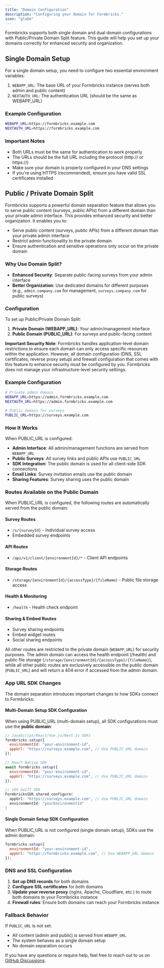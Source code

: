 ```yaml
---
title: "Domain Configuration"
description: "Configuring your domain for Formbricks."
icon: "globe"
---
```


Formbricks supports both single domain and dual domain configurations with Public/Private Domain Split feature. This guide will help you set up your domains correctly for enhanced security and organization.

## Single Domain Setup

For a single domain setup, you need to configure two essential environment variables:

1. `WEBAPP_URL`: The base URL of your Formbricks instance (serves both admin and public content)
2. `NEXTAUTH_URL`: The authentication URL (should be the same as WEBAPP_URL)

### Example Configuration

```bash
WEBAPP_URL=https://formbricks.example.com
NEXTAUTH_URL=https://formbricks.example.com
```

### Important Notes

- Both URLs must be the same for authentication to work properly
- The URLs should be the full URL including the protocol (http:// or https://)
- Make sure your domain is properly configured in your DNS settings
- If you're using HTTPS (recommended), ensure you have valid SSL certificates installed

## Public / Private Domain Split

Formbricks supports a powerful domain separation feature that allows you to serve public content (surveys, public APIs) from a different domain than your private admin interface. This provides enhanced security and better organization. It enables you to:

- Serve public content (surveys, public APIs) from a different domain than your private admin interface
- Restrict admin functionality to the private domain
- Ensure authentication and sensitive operations only occur on the private domain

### Why Use Domain Split?

- **Enhanced Security**: Separate public-facing surveys from your admin interface
- **Better Organization**: Use dedicated domains for different purposes (e.g., `admin.company.com` for management, `surveys.company.com` for public surveys)

### Configuration

To set up Public/Private Domain Split:

1. **Private Domain (WEBAPP_URL)**: Your admin/management interface
2. **Public Domain (PUBLIC_URL)**: For surveys and public-facing content

**Important Security Note**: Formbricks handles application-level domain restrictions to ensure each domain
can only access specific resources within the application. However, all domain configuration (DNS, SSL
certificates, reverse proxy setup) and firewall configuration that comes with this feature to enhance
security must be configured by you. Formbricks does not manage your infrastructure-level security settings.

### Example Configuration

```bash
# Private admin domain
WEBAPP_URL=https://admin.formbricks.example.com
NEXTAUTH_URL=https://admin.formbricks.example.com

# Public domain for surveys
PUBLIC_URL=https://surveys.example.com
```

### How It Works

When PUBLIC_URL is configured:

- **Admin Interface**: All admin/management functions are served from `WEBAPP_URL`
- **Public Surveys**: All survey links and public APIs use `PUBLIC_URL`
- **SDK Integration**: The public domain is used for all client-side SDK connections
- **Email Links**: Survey invitation emails use the public domain
- **Sharing Features**: Survey sharing uses the public domain

### Routes Available on the Public Domain

When PUBLIC_URL is configured, the following routes are automatically served from the public domain:

#### Survey Routes

- `/s/{surveyId}` - Individual survey access
- Embedded survey endpoints

#### API Routes

- `/api/v1/client/{environmentId}/*` - Client API endpoints

#### Storage Routes

- `/storage/{environmentId}/{accessType}/{fileName}` - Public file storage access

#### Health & Monitoring

- `/health` - Health check endpoint

#### Sharing & Embed Routes

- Survey sharing endpoints
- Embed widget routes
- Social sharing endpoints

All other routes are restricted to the private domain (`WEBAPP_URL`) for security purposes. The admin domain can access the health endpoint (/health) and public file storage (`/storage/{environmentId}/{accessType}/{fileName}`), while all other public routes are exclusively accessible on the public domain (`PUBLIC_URL`) and will return a 404 error if accessed from the admin domain.

### App URL SDK Changes

The domain separation introduces important changes to how SDKs connect to Formbricks:

#### Multi-Domain Setup SDK Configuration

When using PUBLIC_URL (multi-domain setup), all SDK configurations must use the **public domain**:

```js
// JavaScript/React/Vue.js/Next.js SDKs
formbricks.setup({
  environmentId: "your-environment-id",
  appUrl: "https://surveys.example.com", // Use PUBLIC_URL domain
});
```

```jsx
// React Native SDK
await formbricks.setup({
  environmentId: "your-environment-id",
  appUrl: "https://surveys.example.com", // Use PUBLIC_URL domain
});
```

```swift
// iOS Swift SDK
FormbricksSDK.shared.configure(
  appUrl: "https://surveys.example.com", // Use PUBLIC_URL domain
  environmentId: "yourEnvironmentId"
)
```

#### Single Domain Setup SDK Configuration

When PUBLIC_URL is not configured (single domain setup), SDKs use the admin domain:

```js
formbricks.setup({
  environmentId: "your-environment-id",
  appUrl: "https://formbricks.example.com", // Use WEBAPP_URL domain
});
```

### DNS and SSL Configuration

1. **Set up DNS records** for both domains
2. **Configure SSL certificates** for both domains
3. **Update your reverse proxy** (nginx, Apache, Cloudflare, etc.) to route both domains to your Formbricks instance
4. **Firewall rules**: Ensure both domains can reach your Formbricks instance

### Fallback Behavior

If `PUBLIC_URL` is not set:

- All content (admin and public) is served from `WEBAPP_URL`
- The system behaves as a single domain setup
- No domain separation occurs

If you have any questions or require help, feel free to reach out to us on [GitHub Discussions](https://github.com/formbricks/formbricks/discussions).
